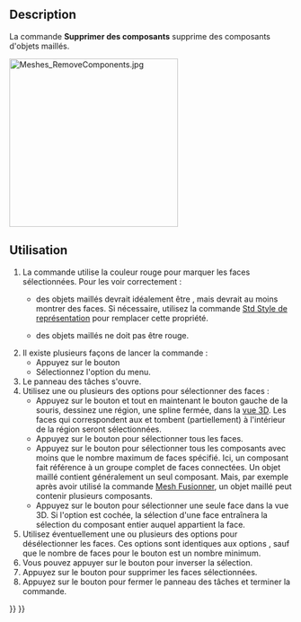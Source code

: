 <languages/>

{{Docnav/fr
|[[Mesh_AddTriangle/fr|Ajouter un triangle]]
|[[Mesh_RemoveCompByHand/fr|Suppression manuelle de composants]]
|[[Mesh_Workbench/fr|Atelier Mesh]]
|IconL=Mesh_AddFacet.svg
|IconR=Mesh_RemoveCompByHand.svg
|IconC=Workbench_Mesh.svg
}}

{{GuiCommand/fr
|Name=Mesh_RemoveComponents
|Name/fr=Mesh Supprimer des composants
‎|MenuLocation=Maillages → Supprimer des composants...
|Workbenches=[[Mesh_Workbench/fr|Mesh]]
|SeeAlso=[[Mesh_RemoveCompByHand/fr|Mesh Suppression manuelle de composants]], [[Arch_SplitMesh/fr|Arch Séparer un objet Mesh]]
}}

==Description==

La commande '''Supprimer des composants''' supprime des composants d'objets maillés.

[[Image:Meshes_RemoveComponents.jpg|300px]]
{{Caption|Le panneau de tâches Supprimer des composants}}

<span id="Usage"></span>
==Utilisation==

# La commande utilise la couleur rouge pour marquer les faces sélectionnées. Pour les voir correctement :
#* {{PropertyView|Display Mode}} des objets maillés devrait idéalement être {{Value|Flat lines}}, mais devrait au moins montrer des faces. Si nécessaire, utilisez la commande [[Std_DrawStyle/fr|Std Style de représentation]] pour remplacer cette propriété.
#* {{PropertyView|Shape Color}} des objets maillés ne doit pas être rouge.
# Il existe plusieurs façons de lancer la commande :
#* Appuyez sur le bouton {{Button|[[Image:Mesh_RemoveComponents.svg|16px]] [[Mesh_RemoveComponents/fr|Supprimer des composants...]]}}
#* Sélectionnez l'option {{MenuCommand|Maillages → [[Image: Mesh_RemoveComponents.svg|16px]] Supprimer des composants...}} du menu.
# Le panneau des tâches {{MenuCommand|Supprimer des composants}} s'ouvre.
# Utilisez une ou plusieurs des options {{MenuCommand|Sélectionner}} pour sélectionner des faces :
#* Appuyez sur le bouton {{Button|Région}} et tout en maintenant le bouton gauche de la souris, dessinez une région, une spline fermée, dans la [[3D_view/fr|vue 3D]]. Les faces qui correspondent aux {{MenuCommand|Options de la région}} et tombent (partiellement) à l'intérieur de la région seront sélectionnées.
#* Appuyez sur le bouton {{Button|Tous}} pour sélectionner tous les faces.
#* Appuyez sur le bouton {{Button|Composants}} pour sélectionner tous les composants avec moins que le nombre maximum de faces spécifié. Ici, un composant fait référence à un groupe complet de faces connectées. Un objet maillé contient généralement un seul composant. Mais, par exemple après avoir utilisé la commande [[Mesh_Merge/fr|Mesh Fusionner]], un objet maillé peut contenir plusieurs composants.
#* Appuyez sur le bouton {{Button|Choisir un triangle}} pour sélectionner une seule face dans la vue 3D. Si l'option {{MenuCommand|Sélectionner le composant en entier}} est cochée, la sélection d'une face entraînera la sélection du composant entier auquel appartient la face.
# Utilisez éventuellement une ou plusieurs des options {{MenuCommand|Désélectionner}} pour désélectionner les faces. Ces options sont identiques aux options {{MenuCommand|Sélectionner}}, sauf que le nombre de faces pour le bouton {{Button|Composants}} est un nombre minimum.
# Vous pouvez appuyer sur le bouton {{Button|Inverser}} pour inverser la sélection.
# Appuyez sur le bouton {{Button|Supprimer}} pour supprimer les faces sélectionnées.
# Appuyez sur le bouton {{Button|Fermer}} pour fermer le panneau des tâches et terminer la commande.


{{Docnav/fr
|[[Mesh_AddTriangle/fr|Ajouter un triangle]]
|[[Mesh_RemoveCompByHand/fr|Suppression manuelle de composants]]
|[[Mesh_Workbench/fr|Atelier Mesh]]
|IconL=Mesh_AddFacet.svg
|IconR=Mesh_RemoveCompByHand.svg
|IconC=Workbench_Mesh.svg
}}

{{Mesh Tools navi{{#translation:}}}}
{{Userdocnavi{{#translation:}}}}
{{clear}}